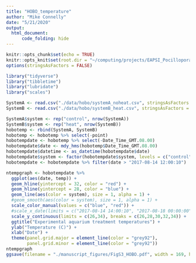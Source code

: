 ```yaml
---
title: "HOBO_temperature"
author: "Mike Connelly"
date: "5/21/2020"
output: 
  html_document:
      code_folding: hide
---
```

```r
knitr::opts_chunk$set(echo = TRUE)
knitr::opts_knit$set(root.dir = "~/computing/projects/EAPSI_Pocillopora_AxH/")
options(stringsAsFactors = FALSE)
```
```r
library("tidyverse")
library("tibbletime")
library("lubridate")
library("scales")
```
```r
SystemA <- read.csv("./data/hobo/systemA_noheat.csv", stringsAsFactors = FALSE)
SystemB <- read.csv("./data/hobo/systemB_heat.csv", stringsAsFactors = FALSE)
```
```r
SystemA$system <- rep("control", nrow(SystemA))
SystemB$system <- rep("heat", nrow(SystemB))
hobotemp <- rbind(SystemA, SystemB)
hobotemp <- hobotemp %>% select(-point)
hobotempdate <- hobotemp %>% select(-Date_Time_GMT.08.00)
hobotempdate$date <- mdy_hms(hobotemp$Date_Time_GMT.08.00)
hobotempdate$datetime <- as_datetime(hobotempdate$date)
hobotempdate$system <- factor(hobotempdate$system, levels = c("control", "heat"), ordered = TRUE)
hobotempdate <- hobotempdate %>% filter(date > "2017-08-14 12:00:10")
```
```r
ntempgraph <- hobotempdate %>%
  ggplot(aes(date, temp)) +
  geom_hline(yintercept = 32, color = "red") + 
  geom_hline(yintercept = 28, color = "blue") +
  geom_line(aes(color = system), size = 1, alpha = 1) +
  #geom_smooth(aes(color = system), size = 1, alpha = 1) +
  scale_color_manual(values = c("blue", "red")) +
  #scale_x_date(limits = c("2017-08-14 14:00:10", "2017-08-18 00:00:00")) +
  scale_y_continuous(limits = c(26,34), breaks = c(26,28,30,32,34)) +
  ggtitle("Experimental aquarium treatment temperatures") +
  ylab("Temperature (C)") +
  xlab("Date") +
  theme(panel.grid.major = element_line(color = "grey92"),
        panel.grid.minor = element_line(color = "grey92"))
ntempgraph
ggsave(filename = "./manuscript_figures/FigS3_HOBO.pdf", width = 169, height = 80, units = "mm", device = "pdf")
```
